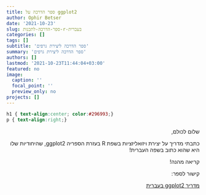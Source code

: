 ```yaml
---
title: ספר הדרכה על ggplot2
author: Ophir Betser
date: '2021-10-23'
slug: ספר-הדרכה-לתכנות-r-בעברית
categories: []
tags: []
subtitle: 'ספר הדרכה ליצירת גרפים'
summary: 'ספר הדרכה ליצירת גרפים'
authors: []
lastmod: '2021-10-23T11:44:04+03:00'
featured: no
image:
  caption: ''
  focal_point: ''
  preview_only: no
projects: []
---
```


```css
h1 { text-align:center; color:#296993;}
p { text-align:right;}
```

<div style="text-align:right;" dir="rtl">


שלום לכולם,

כתבתי מדריך על יצירת ויזואליזציות בשפת 
R
בעזרת הספריה
ggplot2,
שהיחודיות שלו היא שהוא כתוב בשפה העברית!

קריאה מהנה!

קישור לספר:


[מדריך ggplot2 בעברית](https://ophirbetser.github.io/intro_to_ggplot2_in_hebrew/)

</div>
